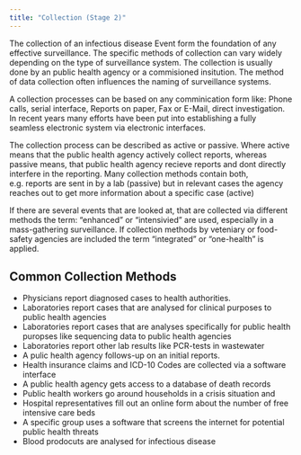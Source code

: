 ```yaml
---
title: "Collection (Stage 2)"
---
```


The collection of an infectious disease Event form the foundation of any effective surveillance. The specific methods of collection can vary widely depending on the type of surveillance system. The collection is usually done by an public health agency or a commisioned insitution. The method of data collection often influences the naming of surveillance systems.

A collection processes can be based on any comminication form like: Phone calls, serial interface, Reports on paper, Fax or E-Mail, direct investigation. In recent years many efforts have been put into establishing a fully seamless electronic system via electronic interfaces. 

The collection process can be described as active or passive. Where active means that the public health agency actively collect reports, whereas passive means, that public health agency recieve reports and dont directly interfere in the reporting. Many collection methods contain both, e.g. reports are sent in by a lab (passive) but in relevant cases the agency reaches out to get more information about a specific case (active)  

If there are several events that are looked at, that are collected via different methods the term: "enhanced" or "intensivied" are used, especially in a mass-gathering surveillance. If collection methods by  veteniary or food-safety agencies are included the term "integrated" or "one-health" is applied.  

## Common Collection Methods
- Physicians report diagnosed cases to health authorities.
- Laboratories report cases that are analysed for clinical purposes to public health agencies
- Laboratories report cases that are analyses specifically for public health puropses like sequencing data to public health agencies
- Laboratories report other lab results like PCR-tests in wastewater
- A pulic health agency follows-up on an initial reports.
- Health insurance claims and ICD-10 Codes are collected via a software interface
- A public health agency gets access to a database of death records
- Public health workers go around households in a crisis situation and 
- Hospital representatives fill out an online form about the number of free intensive care beds
- A specific group uses a software that screens the internet for potential public health threats
- Blood prodocuts are analysed for infectious disease





